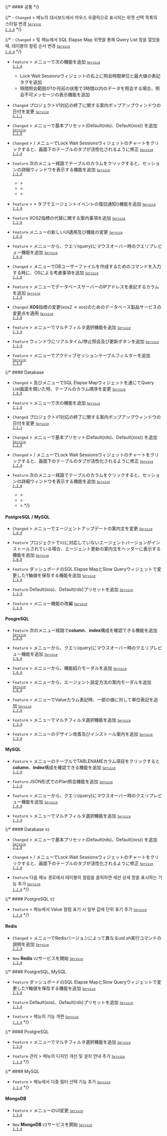 {/* #### 공통​ */}

{/* - <code class="Changed">Changed</code> <Cmdname sid="side_dashboard" className="uitext" /> &gt; <Cmdname sid="side_multiInstance" className="uitext" /> 메뉴의 대시보드에서 마우스 우클릭으로 표시되는 위젯 선택 목록의 스타일 변경 <code class='changelog-service'><a href="../release-notes/service/service-2_3_x"><code class='changelog-service'>Service 2.3.0​</code></a></code> */}

{/* - <code class="Changed">Changed</code> <Cmdname sid="side_dashboard" className="uitext" /> &gt; <Cmdname sid="side_multiInstance" className="uitext" /> 및 <Cmdname sid="flexboard" className="uitext" /> 메뉴에서 <span class="uitext">SQL Elapse Map</span> 위젯을 통해 <span class="uitext">Query List</span> 창을 열었을 때, 테이블의 컬럼 순서 변경 <code class='changelog-service'><a href="../release-notes/service/service-2_0_x"><code class='changelog-service'>Service 2.0.0​</code></a></code> */}

- <code class="Feature">Feature</code> <Cmdname sid="side_analysis" className="uitext" /> &gt; <Cmdname sid="side_dbLockTree" className="uitext" />メニューで次の機能を追加 <code class='changelog-service'><a href="../release-notes/service/service-2_1_x"><code class='changelog-service'>Service 2.1.0​</code></a></code>

  - <span class="uitext">Lock Wait Sessions</span>ウィジェットの右上に照会時間単位と最大値の表記タグを追加
  - 時間照会範囲が1か月前の状態で3時間以内のデータを照会する場合、照会不可メッセージの表示機能を追加

- <code class="Changed">Changed</code> プロジェクトV1対応の終了に関する案内ポップアップウィンドウの日付を変更 <code class='changelog-service'><a href="../release-notes/service/service-2_1_x"><code class='changelog-service'>Service 2.1.1​</code></a></code>

- <code class="Changed">Changed</code> <Cmdname sid="side_dashboard" className="uitext" /> &gt; <Cmdname sid="side_dbMonitoring" className="uitext" />メニューで基本プリセット(<span class="uitext">Default(rds)</span>、<span class="uitext">Default(xos)</span>) を追加 <code class='changelog-service'><a href="../release-notes/service/service-2_2_x"><code class='changelog-service'>Service 2.2.0​</code></a></code>

- <code class="Changed">Changed</code> <Cmdname sid="side_dashboard" className="uitext" /> &gt; <Cmdname sid="side_dbMonitoring" className="uitext" /> / <Cmdname sid="side_multiInstance" className="uitext" />メニューで<span class="uitext">Lock Wait Sessions</span>ウィジェットのチャートをクリックすると、画面下のテーブルの<Cmdname sid="side_dbLockTree" className="uitext" />タブが活性化されるように修正 <code class='changelog-service'><a href="../release-notes/service/service-2_2_x"><code class='changelog-service'>Service 2.2.0​</code></a></code>

- <code class="Feature">Feature</code> 次のメニュー経路で<Cmdname sid="side_dbLockTree" className="uitext" />テーブルのカラムをクリックすると、セッションの詳細ウィンドウを表示する機能を追加 <code class='changelog-service'><a href="../release-notes/service/service-2_2_x"><code class='changelog-service'>Service 2.2.0​</code></a></code>

  - <Cmdname sid="dashboard" className="uitext" /> &gt; <Cmdname sid="instance_monitoring" className="uitext" />
  - <Cmdname sid="dashboard" className="uitext" /> &gt; <Cmdname sid="multi_instance_monitoring" className="uitext" />
  - <Cmdname sid="analysis" className="uitext" /> &gt; <Cmdname sid="lock_tree" className="uitext" />

- <code class="Feature">Feature</code> <Cmdname sid="side_event" className="uitext" /> &gt; <Cmdname sid="side_eventSetting" className="uitext" /> &gt; <Cmdname sid="side_sectionDatabase" className="uitext" />タブでエージェントイベントの復旧通知(<Cmdname sid="resolved_event_notification" className="uitext" />)機能を追加 <code class='changelog-service'><a href="../release-notes/service/service-2_2_x"><code class='changelog-service'>Service 2.2.0​</code></a></code>

- <code class="Feature">Feature</code> XOS2指標の代替に関する案内事項を追加 <code class='changelog-service'><a href="../release-notes/service/service-2_2_x"><code class='changelog-service'>Service 2.2.0​</code></a></code>

- <code class="Feature">Feature</code> <span class="uitext"></span> <Cmdname sid="side_agentUpdate" className="uitext" />メニューの新しいUI適用及び機能の変更 <code class='changelog-service'><a href="../release-notes/service/service-2_0_x"><code class='changelog-service'>Service 2.0.0​</code></a></code>

- <code class="Feature">Feature</code> <Cmdname sid="side_reportStat" className="uitext" /> &gt; <Cmdname sid="side_dbSqlStat" className="uitext" />メニューから、クエリ(query)にマウスオーバー時のクエリプレビュー機能を追加 <code class='changelog-service'><a href="../release-notes/service/service-2_0_x"><code class='changelog-service'>Service 2.0.0​</code></a></code>

- <code class="Changed">Changed</code> <Cmdname sid="side_management" className="uitext" /> &gt; <Cmdname sid="agentInstall" className="uitext" />メニューでDBユーザーファイルを作成するためのコマンドを入力する時に、OSによる考慮事項を追加 <code class='changelog-service'><a href="../release-notes/service/service-2_2_x"><code class='changelog-service'>Service 2.2.0​</code></a></code>

- <code class="Feature">Feature</code> <Cmdname sid="side_management" className="uitext" /> &gt; <Cmdname sid="agent_list" className="uitext" />メニューでデータベースサーバーのIPアドレスを表記する<Cmdname sid="db_ip" className="uitext" />カラムを追加 <code class='changelog-service'><a href="../release-notes/service/service-2_2_x"><code class='changelog-service'>Service 2.2.0​</code></a></code>

- <code class="Changed">Changed</code> **XOS**指標の変更(xos2 → xos)のためのデータベース製品サービスの変更点を適用 <code class='changelog-service'><a href="../release-notes/service/service-2_3_x"><code class='changelog-service'>Service 2.3.0​</code></a></code>

- <code class="Feature">Feature</code> <Cmdname sid="side_reportStat" className="uitext" /> &gt; <Cmdname sid="side_dbSqlStat" className="uitext" />メニューでマルチフィルタ選択機能を追加 <code class='changelog-service'><a href="../release-notes/service/service-2_3_x"><code class='changelog-service'>Service 2.3.0​</code></a></code>

- <code class="Feature">Feature</code> <Cmdname sid="session_detail" className="uitext" />ウィンドウにリアルタイム/停止照会及び更新ボタンを追加 <code class='changelog-service'><a href="../release-notes/service/service-2_3_x"><code class='changelog-service'>Service 2.3.0​</code></a></code>

- <code class="Feature">Feature</code> <Cmdname sid="side_dashboard" className="uitext" /> &gt; <Cmdname sid="flexboard" className="uitext" />メニューでアクティブセッションテーブルフィルターを追加 <code class='changelog-service'><a href="../release-notes/service/service-2_3_x"><code class='changelog-service'>Service 2.3.0​</code></a></code>

{/* #### Database

- <code class="Changed">Changed</code> <Cmdname sid="side_dashboard" className="uitext" /> &gt; <Cmdname sid="side_multiInstance" className="uitext" />及び<Cmdname sid="flexboard" className="uitext" />メニューで<span class="uitext">SQL Elapse Map</span>ウィジェットを通じて<span class="uitext">Query List</span>画面を開いた時、テーブルのカラム順序を変更 <code class='changelog-service'><a href="../release-notes/service/service-2_0_x"><code class='changelog-service'>Service 2.0.0​</code></a></code>

- <code class="Feature">Feature</code> <Cmdname sid="side_analysis" className="uitext" /> &gt; <Cmdname sid="side_dbLockTree" className="uitext" />メニューで次の機能を追加 <code class='changelog-service'><a href="../release-notes/service/service-2_1_x"><code class='changelog-service'>Service 2.1.0​</code></a></code>

- <code class="Changed">Changed</code> プロジェクトV1対応の終了に関する案内ポップアップウィンドウの日付を変更 <code class='changelog-service'><a href="../release-notes/service/service-2_1_x"><code class='changelog-service'>Service 2.1.1​</code></a></code>

- <code class="Changed">Changed</code> <Cmdname sid="side_dashboard" className="uitext" /> &gt; <Cmdname sid="side_dbMonitoring" className="uitext" />メニューで基本プリセット(<span class="uitext">Default(rds)</span>、<span class="uitext">Default(xos)</span>) を追加 <code class='changelog-service'><a href="../release-notes/service/service-2_2_x"><code class='changelog-service'>Service 2.2.0​</code></a></code>

- <code class="Changed">Changed</code> <Cmdname sid="side_dashboard" className="uitext" /> &gt; <Cmdname sid="side_dbMonitoring" className="uitext" /> / <Cmdname sid="side_multiInstance" className="uitext" />メニューで<span class="uitext">Lock Wait Sessions</span>ウィジェットのチャートをクリックすると、画面下のテーブルの<Cmdname sid="side_dbLockTree" className="uitext" />タブが活性化されるように修正 <code class='changelog-service'><a href="../release-notes/service/service-2_2_x"><code class='changelog-service'>Service 2.2.0​</code></a></code>

- <code class="Feature">Feature</code> 次のメニュー経路で<Cmdname sid="side_dbLockTree" className="uitext" />テーブルのカラムをクリックすると、セッションの詳細ウィンドウを表示する機能を追加 <code class='changelog-service'><a href="../release-notes/service/service-2_2_x"><code class='changelog-service'>Service 2.2.0​</code></a></code>

  - <Cmdname sid="dashboard" className="uitext" /> &gt; <Cmdname sid="instance_monitoring" className="uitext" />
  - <Cmdname sid="dashboard" className="uitext" /> &gt; <Cmdname sid="multi_instance_monitoring" className="uitext" />
  - <Cmdname sid="analysis" className="uitext" /> &gt; <Cmdname sid="lock_tree" className="uitext" /> */}

#### PostgreSQL / MySQL​

- <code class="Changed">Changed</code> <Cmdname sid="side_dashboard" className="uitext" /> &gt; <Cmdname sid="side_instanceList" className="uitext" />メニューでエージェントアップデートの案内文を変更 <code class='changelog-service'><a href="../release-notes/service/service-2_0_x"><code class='changelog-service'>Service 2.0.0​</code></a></code>

- <code class="Feature">Feature</code> プロジェクトで<code class="my">V2</code>に対応していないエージェントバージョンがインストールされている場合、エージェント更新の案内文をヘッダーに表示する機能を追加 <code class='changelog-service'><a href="../release-notes/service/service-2_0_x"><code class='changelog-service'>Service 2.0.0​</code></a></code>

- <code class="Feature">Feature</code> ダッシュボードの<span class="uitext">SQL Elapse Map</span>と<span class="uitext">Slow Query</span>ウィジェットで変更したY軸値を保存する機能を追加 <code class='changelog-service'><a href="../release-notes/service/service-2_3_x"><code class='changelog-service'>Service 2.3.0​</code></a></code>

- <code class="Feature">Feature</code> <span class="uitext">Default(xos)</span>、<span class="uitext">Default(rds)</span>プリセットを追加 <code class='changelog-service'><a href="../release-notes/service/service-2_3_x"><code class='changelog-service'>Service 2.3.0​</code></a></code>

- <code class="Feature">Feature</code> <Cmdname sid="side_dashboard" className="uitext" /> &gt; <Cmdname sid="side_multiInstance" className="uitext" />メニュー機能の改編 <code class='changelog-service'><a href="../release-notes/service/service-2_3_x"><code class='changelog-service'>Service 2.3.0​</code></a></code>

#### PosgreSQL

- <code class="Feature">Feature</code> 次のメニュー経路で<b>column</b>、<b>index</b>構成を確認できる機能を追加 <code class='changelog-service'><a href="../release-notes/service/service-2_0_x"><code class='changelog-service'>Service 2.0.0​</code></a></code>

- <code class="Feature">Feature</code> <Cmdname sid="side_reportStat" className="uitext" /> &gt; <Cmdname sid="side_pgStat" className="uitext" />メニューから、クエリ(query)にマウスオーバー時のクエリプレビュー機能を追加 <code class='changelog-service'><a href="../release-notes/service/service-2_0_x"><code class='changelog-service'>Service 2.0.0​</code></a></code>

- <code class="Feature">Feature</code> <Cmdname sid="side_analysis" className="uitext" /> &gt; <Cmdname sid="side_dbWaitAnalysis" className="uitext" />メニューから、機能紹介モーダルを追加 <code class='changelog-service'><a href="../release-notes/service/service-2_0_x"><code class='changelog-service'>Service 2.0.0​</code></a></code>

- <code class="Feature">Feature</code> <Cmdname sid="side_analysis" className="uitext" /> &gt; <Cmdname sid="side_dbWaitAnalysis" className="uitext" />メニューから、エージェント設定方法の案内モーダルを追加 <code class='changelog-service'><a href="../release-notes/service/service-2_0_x"><code class='changelog-service'>Service 2.0.0​</code></a></code>

- <code class="Feature">Feature</code> <Cmdname sid="side_analysis" className="uitext" /> &gt; <Cmdname sid="side_dbParameter" className="uitext" />メニューで<span class="uitext">Value</span>カラム表記時、一部の値に対して単位表記を追加 <code class='changelog-service'><a href="../release-notes/service/service-2_2_x"><code class='changelog-service'>Service 2.2.0​</code></a></code>

- <code class="Feature">Feature</code> <Cmdname sid="side_reportStat" className="uitext" /> &gt; <Cmdname sid="side_pgStat" className="uitext" />メニューでマルチフィルタ選択機能を追加 <code class='changelog-service'><a href="../release-notes/service/service-2_3_x"><code class='changelog-service'>Service 2.3.0​</code></a></code>

- <code class="Feature">Feature</code> <Cmdname sid="side_management" className="uitext" /> &gt; <Cmdname sid="agentInstall" className="uitext" />メニューのデザイン改善及びインストール案内を追加 <code class='changelog-service'><a href="../release-notes/service/service-2_3_x"><code class='changelog-service'>Service 2.3.0​</code></a></code>

#### MySQL

- <code class="Feature">Feature</code> <Cmdname sid="side_reportStat" className="uitext" /> &gt; <Cmdname sid="side_dbSize" className="uitext" />メニューの<Cmdname sid="TTL06572" className="uitext" />テーブルで<span class="uitext">TABLENAME</span>カラム項目をクリックすると<b>column</b>、<b>index</b>構成を確認できる機能を追加 <code class='changelog-service'><a href="../release-notes/service/service-2_2_x"><code class='changelog-service'>Service 2.2.0​</code></a></code>

- <code class="Feature">Feature</code> JSON形式でのPlan照会機能を追加 <code class='changelog-service'><a href="../release-notes/service/service-2_2_x"><code class='changelog-service'>Service 2.2.0​</code></a></code>

- <code class="Feature">Feature</code> <Cmdname sid="side_reportStat" className="uitext" /> &gt; <Cmdname sid="side_mysqlStat" className="uitext" />メニューから、クエリ(query)にマウスオーバー時のクエリプレビュー機能を追加 <code class='changelog-service'><a href="../release-notes/service/service-2_0_x"><code class='changelog-service'>Service 2.0.0​</code></a></code>

- <code class="Feature">Feature</code> <Cmdname sid="side_reportStat" className="uitext" /> &gt; <Cmdname sid="side_mysqlStat" className="uitext" />メニューでマルチフィルタ選択機能を追加 <code class='changelog-service'><a href="../release-notes/service/service-2_3_x"><code class='changelog-service'>Service 2.3.0​</code></a></code>

{/* #### Database <code class="my">V2</code>

- <code class="Changed">Changed</code> <Cmdname sid="side_dashboard" className="uitext" /> &gt; <Cmdname sid="side_dbMonitoring" className="uitext" />メニューで基本プリセット(<span class="uitext">Default(rds)</span>、<span class="uitext">Default(xos)</span>) を追加 <code class='changelog-service'><a href="../release-notes/service/service-2_2_x"><code class='changelog-service'>Service 2.2.0​</code></a></code>

- <code class="Changed">Changed</code> <Cmdname sid="side_dashboard" className="uitext" /> &gt; <Cmdname sid="side_dbMonitoring" className="uitext" /> / <Cmdname sid="side_multiInstance" className="uitext" />メニューで<span class="uitext">Lock Wait Sessions</span>ウィジェットのチャートをクリックすると、画面下のテーブルの<Cmdname sid="side_dbLockTree" className="uitext" />タブが活性化されるように修正 <code class='changelog-service'><a href="../release-notes/service/service-2_2_x"><code class='changelog-service'>Service 2.2.0​</code></a></code>

- <code class="Feature">Feature</code> 다음 메뉴 경로에서 <Cmdname sid="side_dbLockTree" className="uitext" /> 테이블의 컬럼을 클릭하면 세션 상세 창을 표시하는 기능 추가 <code class='changelog-service'><a href="../release-notes/service/service-2_2_x"><code class='changelog-service'>Service 2.2.0​</code></a></code> */}

{/* #### PostgreSQL <code class="my">V2</code>

- <code class="Feature">Feature</code> <Cmdname sid="side_analysis" className="uitext" /> &gt; <Cmdname sid="side_dbParameter" className="uitext" /> 메뉴에서 <span class="uitext">Value</span> 컬럼 표기 시 일부 값에 단위 표기 추가 <code class='changelog-service'><a href="../release-notes/service/service-2_2_x"><code class='changelog-service'>Service 2.2.0​</code></a></code> */}

#### Redis​

- <code class="Changed">Changed</code> <Cmdname sid="side_management" className="uitext" /> &gt; <Cmdname sid="agentInstall" className="uitext" />メニューでRedisバージョンによって異なる<em>uid.sh</em>実行コマンドの説明を追加 <code class='changelog-service'><a href="../release-notes/service/service-2_2_x"><code class='changelog-service'>Service 2.2.0​</code></a></code>

- <code class="New">New</code> **Redis** <code class="my">V2</code>サービスを開始 <code class='changelog-service'><a href="../release-notes/service/service-2_3_x"><code class='changelog-service'>Service 2.3.0​</code></a></code>

{/* #### PostgreSQL, MySQL​

- <code class="Feature">Feature</code> ダッシュボードの<span class="uitext">SQL Elapse Map</span>と<span class="uitext">Slow Query</span>ウィジェットで変更したY軸値を保存する機能を追加 <code class='changelog-service'><a href="../release-notes/service/service-2_3_x"><code class='changelog-service'>Service 2.3.0​</code></a></code>

- <code class="Feature">Feature</code> <span class="uitext">Default(xos)</span>、<span class="uitext">Default(rds)</span>プリセットを追加 <code class='changelog-service'><a href="../release-notes/service/service-2_3_x"><code class='changelog-service'>Service 2.3.0​</code></a></code>

- <code class="Feature">Feature</code> <Cmdname sid="side_dashboard" className="uitext" /> &gt; <Cmdname sid="side_multiInstance" className="uitext" /> 메뉴의 기능 개편 <code class='changelog-service'><a href="../release-notes/service/service-2_3_x"><code class='changelog-service'>Service 2.3.0​</code></a></code> */}

{/* #### PostgreSQL​

- <code class="Feature">Feature</code> <Cmdname sid="side_reportStat" className="uitext" /> &gt; <Cmdname sid="side_pgStat" className="uitext" />メニューでマルチフィルタ選択機能を追加 <code class='changelog-service'><a href="../release-notes/service/service-2_3_x"><code class='changelog-service'>Service 2.3.0​</code></a></code>

- <code class="Feature">Feature</code> <span class="uitext">관리</span> &gt; <Cmdname sid="agentInstall" className="uitext" /> 메뉴의 디자인 개선 및 설치 안내 추가 <code class='changelog-service'><a href="../release-notes/service/service-2_3_x"><code class='changelog-service'>Service 2.3.0​</code></a></code> */}

{/* #### MySQL​

- <code class="Feature">Feature</code> <Cmdname sid="side_reportStat" className="uitext" /> &gt; <Cmdname sid="side_mysqlStat" className="uitext" /> 메뉴에서 다중 필터 선택 기능 추가 <code class='changelog-service'><a href="../release-notes/service/service-2_3_x"><code class='changelog-service'>Service 2.3.0​</code></a></code> */}

#### MongoDB​

- <code class="Feature">Feature</code> <Cmdname sid="side_reportStat" className="uitext" /> &gt; <Cmdname sid="side_dbSize" className="uitext" />メニューのUI変更 <code class='changelog-service'><a href="../release-notes/service/service-2_3_x"><code class='changelog-service'>Service 2.3.0​</code></a></code>

- <code class="New">New</code> **MongoDB** <code class="my">V2</code>サービスを開始 <code class='changelog-service'><a href="../release-notes/service/service-2_3_x"><code class='changelog-service'>Service 2.3.0​</code></a></code>
